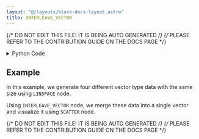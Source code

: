 ```yaml
---
layout: "@/layouts/block-docs-layout.astro"
title: INTERLEAVE_VECTOR
---
```


{/* DO NOT EDIT THIS FILE! IT IS BEING AUTO GENERATED */}
{/* PLEASE REFER TO THE CONTRIBUTION GUIDE ON THE DOCS PAGE */}


<PythonDocsDisplay docstring={docstring} />

<details>
<summary>Python Code</summary>

```python
from numpy import stack
from flojoy import flojoy, Vector


@flojoy
def INTERLEAVE_VECTOR(
    default: Vector,
    a: list[Vector],
) -> Vector:
    """The INTERLEAVE_VECTOR node combine multiple vectors
    into a single vector type by interleaving their elements

    Inputs
    ------
    default : Vector
        The input vector

    Returns
    -------
    Vector
        Decimated vector
    """
    interleavedVectors = [default.v]

    for i in range(len(a)):
        interleavedVectors = interleavedVectors + [a[i].v]

    interleavedVector = stack(interleavedVectors)
    interleavedVector = interleavedVector.T.flatten()

    return Vector(v=interleavedVector)

```

[Find this Flojoy Block on GitHub](https://github.com/flojoy-ai/blocks/blob/main/blocks/TRANSFORMERS/VECTOR_MANIPULATION/INTERLEAVE_VECTOR/INTERLEAVE_VECTOR.py)

</details>

## Example

<GetHelpWidget />

<AppDisplay app={app} blockName="INTERLEAVE_VECTOR" client:visible />

In this example, we generate four different vector type data with the same size using `LINSPACE` node.

Using `INTERLEAVE_VECTOR` node, we merge these data into a single vector and visualize it using `SCATTER` node.

{/* DO NOT EDIT THIS FILE! IT IS BEING AUTO GENERATED */}
{/* PLEASE REFER TO THE CONTRIBUTION GUIDE ON THE DOCS PAGE */}
